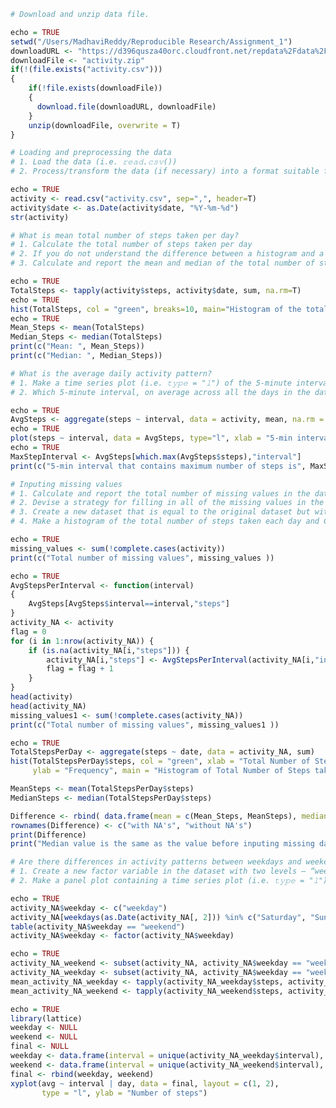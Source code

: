 ```r
# Download and unzip data file.

echo = TRUE
setwd("/Users/MadhaviReddy/Reproducible Research/Assignment_1")
downloadURL <- "https://d396qusza40orc.cloudfront.net/repdata%2Fdata%2Factivity.zip"
downloadFile <- "activity.zip"
if(!(file.exists("activity.csv")))
{  
    if(!file.exists(downloadFile)) 
    {
      download.file(downloadURL, downloadFile)
    }  
    unzip(downloadFile, overwrite = T)
}  

# Loading and preprocessing the data
# 1. Load the data (i.e. 𝚛𝚎𝚊𝚍.𝚌𝚜𝚟())
# 2. Process/transform the data (if necessary) into a format suitable for your analysis.

echo = TRUE
activity <- read.csv("activity.csv", sep=",", header=T)
activity$date <- as.Date(activity$date, "%Y-%m-%d")
str(activity)

# What is mean total number of steps taken per day?
# 1. Calculate the total number of steps taken per day
# 2. If you do not understand the difference between a histogram and a barplot, research the difference between them. Make a histogram of the total number of steps taken each day
# 3. Calculate and report the mean and median of the total number of steps taken per day

echo = TRUE
TotalSteps <- tapply(activity$steps, activity$date, sum, na.rm=T)
echo = TRUE
hist(TotalSteps, col = "green", breaks=10, main="Histogram of the total number of steps taken each day", xlab="Total steps per day", ylab = "Frequency")
echo = TRUE
Mean_Steps <- mean(TotalSteps)
Median_Steps <- median(TotalSteps)
print(c("Mean: ", Mean_Steps))
print(c("Median: ", Median_Steps))

# What is the average daily activity pattern?
# 1. Make a time series plot (i.e. 𝚝𝚢𝚙𝚎 = "𝚕") of the 5-minute interval (x-axis) and the average number of steps taken, averaged across all days (y-axis)
# 2. Which 5-minute interval, on average across all the days in the dataset, contains the maximum number of steps?

echo = TRUE
AvgSteps <- aggregate(steps ~ interval, data = activity, mean, na.rm = TRUE)
echo = TRUE
plot(steps ~ interval, data = AvgSteps, type="l", xlab = "5-min interval", ylab = "Average numbe of steps taken per day")
echo = TRUE
MaxStepInterval <- AvgSteps[which.max(AvgSteps$steps),"interval"]
print(c("5-min interval that contains maximum number of steps is", MaxStepInterval))

# Inputing missing values
# 1. Calculate and report the total number of missing values in the dataset (i.e. the total number of rows with 𝙽𝙰s)
# 2. Devise a strategy for filling in all of the missing values in the dataset. The strategy does not need to be sophisticated. For example, you could use the mean/median for that day, or the mean for that 5-minute interval, etc.
# 3. Create a new dataset that is equal to the original dataset but with the missing data filled in.
# 4. Make a histogram of the total number of steps taken each day and Calculate and report the mean and median total number of steps taken per day. Do these values differ from the estimates from the first part of the assignment? What is the impact of imputing missing data on the estimates of the total daily number of steps?

echo = TRUE
missing_values <- sum(!complete.cases(activity))
print(c("Total number of missing values", missing_values ))

echo = TRUE
AvgStepsPerInterval <- function(interval)
{
    AvgSteps[AvgSteps$interval==interval,"steps"]
}
activity_NA <- activity  
flag = 0
for (i in 1:nrow(activity_NA)) {
    if (is.na(activity_NA[i,"steps"])) {
        activity_NA[i,"steps"] <- AvgStepsPerInterval(activity_NA[i,"interval"])
        flag = flag + 1
    }
}
head(activity)
head(activity_NA)
missing_values1 <- sum(!complete.cases(activity_NA))
print(c("Total number of missing values", missing_values1 ))

echo = TRUE
TotalStepsPerDay <- aggregate(steps ~ date, data = activity_NA, sum)
hist(TotalStepsPerDay$steps, col = "green", xlab = "Total Number of Steps", 
     ylab = "Frequency", main = "Histogram of Total Number of Steps taken each Day")

MeanSteps <- mean(TotalStepsPerDay$steps)
MedianSteps <- median(TotalStepsPerDay$steps)

Difference <- rbind( data.frame(mean = c(Mean_Steps, MeanSteps), median = c(Median_Steps, MedianSteps)))
rownames(Difference) <- c("with NA's", "without NA's")
print(Difference)
print("Median value is the same as the value before inputing missing data, but the mean value has changed. Replacing NA's with average steps taken per interval affected Mean values.")

# Are there differences in activity patterns between weekdays and weekends?
# 1. Create a new factor variable in the dataset with two levels – “weekday” and “weekend” indicating whether a given date is a weekday or weekend day.
# 2. Make a panel plot containing a time series plot (i.e. 𝚝𝚢𝚙𝚎 = "𝚕") of the 5-minute interval (x-axis) and the average number of steps taken, averaged across all weekday days or weekend days (y-axis). See the README file in the GitHub repository to see an example of what this plot should look like using simulated data.

echo = TRUE
activity_NA$weekday <- c("weekday")
activity_NA[weekdays(as.Date(activity_NA[, 2])) %in% c("Saturday", "Sunday", "samedi", "dimanche", "saturday", "sunday", "Samedi", "Dimanche"), ][4] <- c("weekend")
table(activity_NA$weekday == "weekend")
activity_NA$weekday <- factor(activity_NA$weekday)

echo = TRUE
activity_NA_weekend <- subset(activity_NA, activity_NA$weekday == "weekend")
activity_NA_weekday <- subset(activity_NA, activity_NA$weekday == "weekday")
mean_activity_NA_weekday <- tapply(activity_NA_weekday$steps, activity_NA_weekday$interval, mean)
mean_activity_NA_weekend <- tapply(activity_NA_weekend$steps, activity_NA_weekend$interval, mean)

echo = TRUE
library(lattice)
weekday <- NULL
weekend <- NULL
final <- NULL
weekday <- data.frame(interval = unique(activity_NA_weekday$interval), avg = as.numeric(mean_activity_NA_weekday), day = rep("weekday", length(mean_activity_NA_weekday)))
weekend <- data.frame(interval = unique(activity_NA_weekend$interval), avg = as.numeric(mean_activity_NA_weekend), day = rep("weekend", length(mean_activity_NA_weekend)))
final <- rbind(weekday, weekend)
xyplot(avg ~ interval | day, data = final, layout = c(1, 2), 
       type = "l", ylab = "Number of steps")
```       